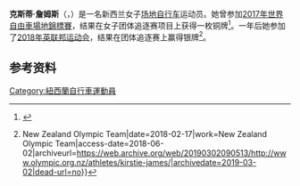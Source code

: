 {{Expand language|1=en|time=2020-10-20T00:29:24+00:00}}

'''克斯蒂·詹姆斯'''（{{lang-en|Kirstie James}}，{{bd|1989年|5月25日||}}）是一名新西兰女子[[场地自行车|场地自行车]]运动员。她曾参加[[2017年世界自由車場地錦標賽|2017年世界自由車場地錦標賽]]，结果在女子团体追逐赛项目上获得一枚铜牌<ref>{{cite news|title=More medals for New Zealand cyclists|url=http://www.radionz.co.nz/news/sport/328795/more-medals-for-new-zealand-cyclists|publisher=Radio New Zealand|date=2017-04-14|accessdate=2017-04-18|archiveurl=https://web.archive.org/web/20190302152529/http://www.radionz.co.nz/news/sport/328795/more-medals-for-new-zealand-cyclists|archivedate=2019-03-02|dead-url=no}}</ref>。一年后她参加了[[2018年英联邦运动会|2018年英联邦运动会]]，结果在团体追逐赛上赢得银牌<ref>{{Cite news|url=http://www.olympic.org.nz/athletes/kirstie-james/|title=Kirstie James {{!}} New Zealand Olympic Team|date=2018-02-17|work=New Zealand Olympic Team|access-date=2018-06-02|archiveurl=https://web.archive.org/web/20190302090513/http://www.olympic.org.nz/athletes/kirstie-james/|archivedate=2019-03-02|dead-url=no}}</ref>。

==参考资料==
{{reflist}}

{{DEFAULTSORT:James, Kirstie}}
[[Category:紐西蘭自行車運動員|Category:紐西蘭自行車運動員]]
